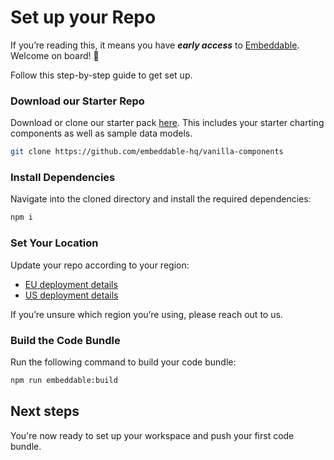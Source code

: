
# Set up your Repo

If you’re reading this, it means you have ***early access*** to [Embeddable](https://embeddable.com). Welcome on board! 🎉

Follow this step-by-step guide to get set up.

<Steps>

### Download our Starter Repo

Download or clone our starter pack [here](https://github.com/embeddable-hq/vanilla-components). This includes your starter charting components as well as sample data models.

```bash
git clone https://github.com/embeddable-hq/vanilla-components
```
### Install Dependencies

Navigate into the cloned directory and install the required dependencies:

```bash
npm i
```
### Set Your Location

Update your repo according to your region:

- [EU deployment details](/getting-started/deployment-regions/eu)
- [US deployment details](/getting-started/deployment-regions/us)

If you’re unsure which region you’re using, please reach out to us. 

### Build the Code Bundle

Run the following command to build your code bundle:

```bash
npm run embeddable:build
```
</Steps>

## Next steps

You're now ready to set up your workspace and push your first code bundle. 

<div style={{ marginTop: "2rem" }}>
    <Cards.Card
        title="Set up your Workspace"
        href="/getting-started/set-up-your-workspace"
        arrow
    />
</div>